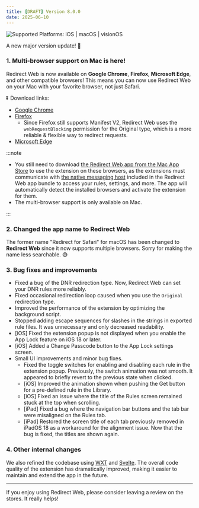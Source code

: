 ```yaml
---
title: [DRAFT] Version 8.0.0
date: 2025-06-10
---
```


![Supported Platforms: iOS | macOS | visionOS](https://img.shields.io/badge/Platforms-iOS%20|%20macOS%20|%20visionOS-white)

A new major version update! 🚀

### 1. Multi-browser support on Mac is here!

Redirect Web is now available on **Google Chrome**, **Firefox**, **Microsoft Edge**, and other compatible browsers! This means you can now use Redirect Web on your Mac with your favorite browser, not just Safari.

⏬️ Download links:

- [Google Chrome](https://example.com/)
- [Firefox](https://example.com/)
    - Since Firefox still supports Manifest V2, Redirect Web uses the `webRequestBlocking` permission for the Original type, which is a more reliable & flexible way to redirect requests.
- [Microsoft Edge](https://example.com/)

:::note

- You still need to download [the Redirect Web app from the Mac App Store](https://apps.apple.com/app/id1571283503) to use the extension on these browsers, as the extensions must communicate with [the native messaging host](https://developer.chrome.com/docs/extensions/develop/concepts/native-messaging#native-messaging-host) included in the Redirect Web app bundle to access your rules, settings, and more. The app will automatically detect the installed browsers and activate the extension for them.
- The multi-browser support is only available on Mac.

:::

### 2. Changed the app name to Redirect Web

The former name "Redirect for Safari" for macOS has been changed to **Redirect Web** since it now supports multiple browsers. Sorry for making the name less searchable. 😅

### 3. Bug fixes and improvements

- Fixed a bug of the DNR redirection type. Now, Redirect Web can set your DNR rules more reliably.
- Fixed occasional redirection loop caused when you use the `Original` redirection type.
- Improved the performance of the extension by optimizing the background script.
- Stopped adding escape sequences for slashes in the strings in exported rule files. It was unnecessary and only decreased readability.
- [iOS] Fixed the extension popup is not displayed when you enable the App Lock feature on iOS 18 or later.
- [iOS] Added a Change Passcode button to the App Lock settings screen.
- Small UI improvements and minor bug fixes.
    - Fixed the toggle switches for enabling and disabling each rule in the extension popup. Previously, the switch animation was not smooth. It appeared to briefly revert to the previous state when clicked.
    - [iOS] Improved the animation shown when pushing the Get button for a pre-defined rule in the Library.
    - [iOS] Fixed an issue where the title of the Rules screen remained stuck at the top when scrolling.
    - [iPad] Fixed a bug where the navigation bar buttons and the tab bar were misaligned on the Rules tab.
    - [iPad] Restored the screen title of each tab previously removed in iPadOS 18 as a workaround for the alignment issue. Now that the bug is fixed, the titles are shown again.

### 4. Other internal changes

We also refined the codebase using [WXT](https://wxt.dev) and [Svelte](https://svelte.dev). The overall code quality of the extension has dramatically improved, making it easier to maintain and extend the app in the future.

---

If you enjoy using Redirect Web, please consider leaving a review on the stores. It really helps!
